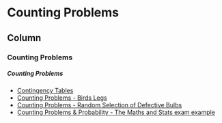 Counting Problems {data-navmenu="Counting Problems"}
====================================================================

Column {.tabset}
-------------------------------------------------

### Counting Problems



<h5> Counting Problems </h5>


* <a href="https://youtu.be/LyEyrwP00-I/">	Contingency Tables	</a>	
* <a href="https://youtu.be/o2W64UlLKPE/">	Counting Problems  -   Birds Legs	</a>	
* <a href="https://youtu.be/WTRbqDWK72o/">	Counting Problems - Random Selection of Defective Bulbs	</a>	
* <a href="https://youtu.be/OFpbYmenB8g/">	Counting Problems & Probability - The Maths and Stats exam example	</a>	




